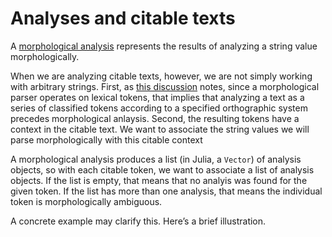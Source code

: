 # Analyses and citable texts


A [morphological analysis](./analyses.qmd) represents the results of analyzing a string value morphologically.

When we are analyzing citable texts, however, we are not simply working with arbitrary strings. First, as [this discussion](./analyses.qmd) notes, since a morphological parser operates on lexical tokens, that implies that analyzing a text as a series of classified tokens according to a specified orthographic system precedes morphological anlaysis. Second, the resulting tokens have a context in the citable text. We want to associate the string values we will parse morphologically with this citable context

A morphological analysis produces a list (in Julia, a `Vector`) of analysis objects, so with each citable token, we want to associate a list of analysis objects.  If the list is empty, that means that no analyis was found for the given token. If the list has more than one analysis, that means the individual token is morphologically ambiguous.


A concrete example may clarify this.  Here's a brief illustration.

